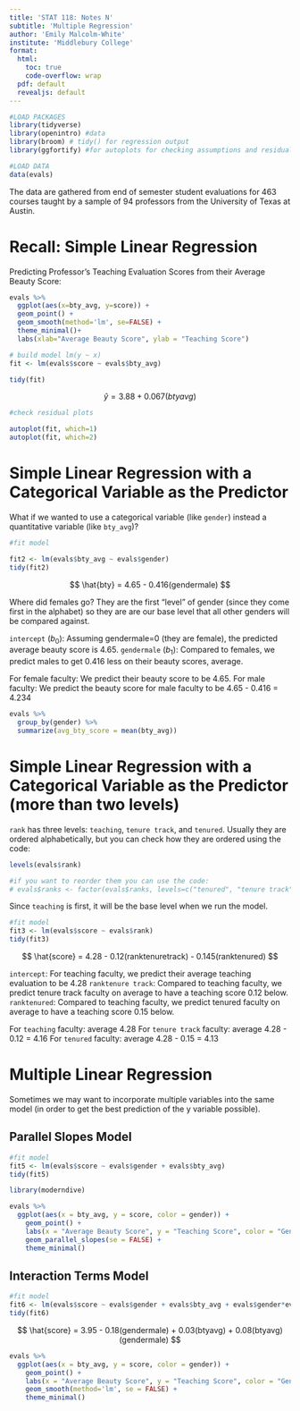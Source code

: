 ```yaml
---
title: 'STAT 118: Notes N'
subtitle: 'Multiple Regression'
author: 'Emily Malcolm-White'
institute: 'Middlebury College'
format:
  html:
    toc: true
    code-overflow: wrap
  pdf: default
  revealjs: default
---
```


```r
#LOAD PACKAGES
library(tidyverse)
library(openintro) #data
library(broom) # tidy() for regression output
library(ggfortify) #for autoplots for checking assumptions and residuals

#LOAD DATA
data(evals)
```

The data are gathered from end of semester student evaluations for 463 courses taught by a sample of 94 professors from the University of Texas at Austin.

# Recall: Simple Linear Regression

Predicting Professor's Teaching Evaluation Scores from their Average Beauty Score: 

```r
evals %>% 
  ggplot(aes(x=bty_avg, y=score)) +
  geom_point() + 
  geom_smooth(method='lm', se=FALSE) + 
  theme_minimal()+ 
  labs(xlab="Average Beauty Score", ylab = "Teaching Score")
```

```r
# build model lm(y ~ x)
fit <- lm(evals$score ~ evals$bty_avg)

tidy(fit)
```

$$
\hat{y} = 3.88 + 0.067 (btyavg)
$$

```r
#check residual plots 

autoplot(fit, which=1)
autoplot(fit, which=2)
```



# Simple Linear Regression with a Categorical Variable as the Predictor

What if we wanted to use a categorical variable (like `gender`) instead a quantitative variable (like `bty_avg`)? 

```r
#fit model 

fit2 <- lm(evals$bty_avg ~ evals$gender)
tidy(fit2)

```

$$
\hat{bty} = 4.65 - 0.416(gendermale)
$$

Where did females go? They are the first "level" of gender (since they come first in the alphabet) so they are are our base level that all other genders will be compared against. 

`intercept` ($b_0$): Assuming gendermale=0 (they are female), the predicted average beauty score is 4.65. 
`gendermale` ($b_1$): Compared to females, we predict males to get 0.416 less on their beauty scores, average. 


For female faculty: We predict their beauty score to be 4.65. 
For male faculty: We predict the beauty score for male faculty to be 4.65 - 0.416 = 4.234

```r
evals %>% 
  group_by(gender) %>% 
  summarize(avg_bty_score = mean(bty_avg))
```


# Simple Linear Regression with a Categorical Variable as the Predictor (more than two levels)

`rank` has three levels: `teaching`, `tenure track`, and `tenured`. Usually they are ordered alphabetically, but you can check how they are ordered using the code: 

```r
levels(evals$rank)

#if you want to reorder them you can use the code: 
# evals$ranks <- factor(evals$ranks, levels=c("tenured", "tenure track", "teaching") )
```

Since `teaching` is first, it will be the base level when we run the model. 

```r
#fit model
fit3 <- lm(evals$score ~ evals$rank)
tidy(fit3)
```

$$
\hat{score} = 4.28 - 0.12(ranktenuretrack) - 0.145(ranktenured)
$$

`intercept`: For teaching faculty, we predict their average teaching evaluation to be 4.28
`ranktenure track`: Compared to teaching faculty, we predict tenure track faculty on average to have a teaching score 0.12 below. 
`ranktenured`:  Compared to teaching faculty, we predict tenured faculty on average to have a teaching score 0.15 below. 

For `teaching` faculty: average 4.28
For `tenure track` faculty:  average 4.28 - 0.12 = 4.16
For `tenured` faculty: average 4.28 - 0.15 = 4.13

# Multiple Linear Regression

Sometimes we may want to incorporate multiple variables into the same model (in order to get the best prediction of the y variable possible). 

## Parallel Slopes Model

```r
#fit model
fit5 <- lm(evals$score ~ evals$gender + evals$bty_avg)
tidy(fit5)
```


```r
library(moderndive)

evals %>% 
  ggplot(aes(x = bty_avg, y = score, color = gender)) +
    geom_point() +
    labs(x = "Average Beauty Score", y = "Teaching Score", color = "Gender") +
    geom_parallel_slopes(se = FALSE) + 
    theme_minimal()
```

## Interaction Terms Model

```r
#fit model 
fit6 <- lm(evals$score ~ evals$gender + evals$bty_avg + evals$gender*evals$bty_avg)
tidy(fit6)
```

$$
\hat{score} = 3.95 - 0.18(gendermale) + 0.03(btyavg) + 0.08(btyavg)(gendermale)
$$


```r
evals %>% 
  ggplot(aes(x = bty_avg, y = score, color = gender)) +
    geom_point() +
    labs(x = "Average Beauty Score", y = "Teaching Score", color = "Gender") +
    geom_smooth(method='lm', se = FALSE) + 
    theme_minimal()
```


